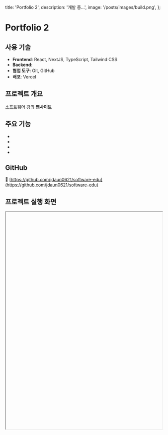   title: 'Portfolio 2',
  description: '개발 중...',
  image: '/posts/images/build.png',
};

# Portfolio 2

## 사용 기술

- **Frontend**: React, NextJS, TypeScript, Tailwind CSS
- **Backend**:
- **협업 도구**: Git, GitHub
- **배포**: Vercel

## 프로젝트 개요

소프트웨어 강의 **웹사이트**

## 주요 기능

-
-
-
-

## GitHub

🔗 [https://github.com/jdaun0621/software-edu](https://github.com/jdaun0621/software-edu)

## 프로젝트 실행 화면

<iframe
  src=''
  width='100%'
  height='700'
  style={{ border: '1px solid #ccc', borderRadius: '8px' }}
  title='TechPicks Demo'
/>
